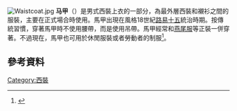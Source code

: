 [[Image:Waistcoat.jpg|thumb]]
{{NoteTA
|T=zh-hans:马甲;zh-hant:背心;
|1=zh-hans:马甲;zh-hant:背心
}}
'''马甲'''（{{lang-en|Waistcoat}}）是男式西裝上衣的一部分，為最外層西裝和襯衫之間的服裝，主要在正式場合時使用。馬甲出現在風格18世紀[[路易十五|路易十五]]統治時期。按傳統習慣，穿著馬甲時不使用腰帶，而是使用吊帶。馬甲經常和[[燕尾服|燕尾服]]等正裝一併穿著。不過現在，馬甲也可用於休閒服裝或者勞動者的制服<ref>{{cite web |url= http://abcnews.go.com/GMA/story?id=3288829 |title= Wal-Mart Replaces Blue Vests |work= ABC News |publisher= Go |date= 2007-06-18 |accessdate= 2013-03-22 |archive-date= 2012-01-24 |archive-url= https://web.archive.org/web/20120124055431/http://abcnews.go.com/GMA/story?id=3288829 |dead-url= no }}</ref>。
==參考資料==
{{Reflist}}
{{Commons|Category:Waistcoats}}
[[Category:西裝|Category:西裝]]